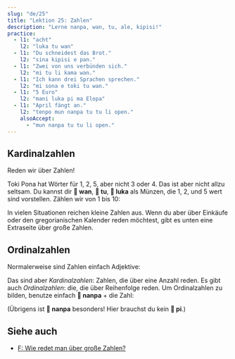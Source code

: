 ```yaml
---
slug: "de/25"
title: "Lektion 25: Zahlen"
description: "Lerne nanpa, wan, tu, ale, kipisi!"
practice:
  - l1: "acht"
    l2: "luka tu wan"
  - l1: "Du schneidest das Brot."
    l2: "sina kipisi e pan."
  - l1: "Zwei von uns verbünden sich."
    l2: "mi tu li kama wan."
  - l1: "Ich kann drei Sprachen sprechen."
    l2: "mi sona e toki tu wan."
  - l1: "5 Euro"
    l2: "mani luka pi ma Elopa"
  - l1: "April fängt an."
    l2: "tenpo mun nanpa tu tu li open."
    alsoAccept:
      - "mun nanpa tu tu li open."
---
```



## Kardinalzahlen

Reden wir über Zahlen!

<List>
  <Word sl="wan" m="eins, vereint" />
  <Word sl="tu" m="zwei, getrennt" />
  <Word sl="luka" m="fünf, Hand" />
  <Word sl="mute" m="viel" />
  <Word sl="ale" m="alles, jedes" />
  <Word sl="kipisi" m="Stück, Teil, teilen" />
</List>

Toki Pona hat Wörter für 1, 2, 5, aber nicht 3 oder 4. Das ist aber nicht allzu seltsam. Du kannst dir **󱥳 wan**, **󱥮 tu**, **󱤭 luka** als Münzen, die 1, 2, und 5 wert sind vorstellen. Zählen wir von 1 bis 10:

<List>
    <Word sl="wan" m="eins" />
    <Word sl="tu" m="zwei" />
    <Word sl="tu wan" m="drei" />
    <Word sl="tu tu" m="vier" />
    <Word sl="luka" m="fünf" />
    <Word sl="luka wan" m="sechs" />
    <Word sl="luka tu" m="sieben" />
    <Word sl="luka tu wan" m="acht" />
    <Word sl="luka tu tu" m="neun" />
    <Word sl="luka luka" m="zehn" />
</List>

In vielen Situationen reichen kleine Zahlen aus. Wenn du aber über Einkäufe oder den gregorianischen Kalender reden möchtest, gibt es unten eine Extraseite über große Zahlen.

## Ordinalzahlen

Normalerweise sind Zahlen einfach Adjektive:

<List>
    <Word sl="kala wan" m="ein Fisch" />
    <Word sl="soko tu tu" m="vier Pilze" />
    <Word sl="mun luka" m="fünf Monate" />
</List>

Das sind aber *Kardinalzahlen*: Zahlen, die über eine Anzahl reden. Es gibt auch *Ordinalzahlen*: die, die über Reihenfolge reden. Um Ordinalzahlen zu bilden, benutze einfach **󱤽 nanpa** + die Zahl:

<List>
    <Word sl="nanpa" m="Zahl, der ...-te" />
    <Word sl="kala nanpa wan" m="der erste Fisch" />
    <Word sl="soko nanpa tu tu" m="der vierte Pilz" />
    <Word sl="mun nanpa luka" m="der fünfte Monat" />
</List>

(Übrigens ist **󱤽 nanpa** besonders! Hier brauchst du kein **󱥍 pi**.)

<Practice exercises={frontmatter.practice} client:load />

## Siehe auch
* [F: Wie redet man über große Zahlen?](/de/large-numbers)

